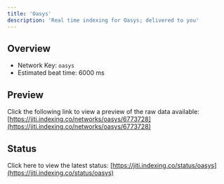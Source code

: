 ```yaml
---
title: 'Oasys'
description: 'Real time indexing for Oasys; delivered to you'
---
```


## Overview
- Network Key: `oasys`
- Estimated beat time: 6000 ms

## Preview
Click the following link to view a preview of the raw data available: [https://jiti.indexing.co/networks/oasys/6773728](https://jiti.indexing.co/networks/oasys/6773728)

## Status
Click here to view the latest status: [https://jiti.indexing.co/status/oasys](https://jiti.indexing.co/status/oasys)
